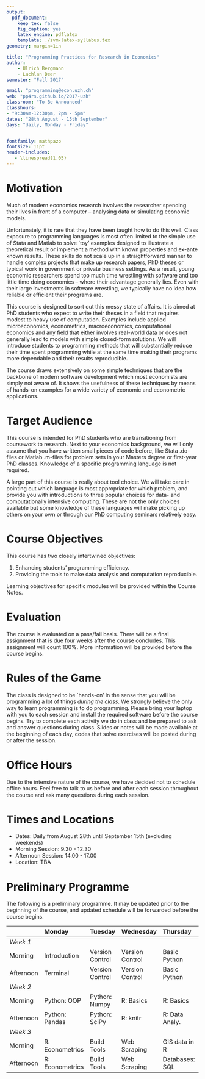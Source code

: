 ```yaml
---
output:
  pdf_document:
    keep_tex: false
    fig_caption: yes
    latex_engine: pdflatex
    template: ./svm-latex-syllabus.tex
geometry: margin=1in

title: "Programming Practices for Research in Economics"
author:
    - Ulrich Bergmann
    - Lachlan Deer
semester: "Fall 2017"

email: "programming@econ.uzh.ch"
web: "pp4rs.github.io/2017-uzh"
classroom: "To Be Announced"
classhours:
- "9:30am-12:30pm, 2pm - 5pm"
dates: "28th August - 15th September"
days: "daily, Monday - Friday"


fontfamily: mathpazo
fontsize: 11pt
header-includes:
   - \linespread{1.05}
---
```



# Motivation

Much of modern economics research involves the researcher spending their lives in front of a computer -- analysing data or simulating economic models.

Unfortunately, it is rare that they have been taught how to do this well.
Class exposure to programming languages is most often limited to the simple use of Stata and Matlab to solve `toy' examples designed to illustrate a theoretical result or implement a method with known properties and ex-ante known results.
These skills do not scale up in a straightforward manner to handle complex projects that make up research papers, PhD theses or typical work in government or private business settings.
As a result, young economic researchers spend too much time wrestling with software and too little time doing economics -- where their advantage generally lies.
Even with their large investments in software wrestling, we typically have no idea how reliable or efficient their programs are.

This course is designed to sort out this messy state of affairs.
It is aimed at PhD students who expect to write their theses in a field that requires modest to heavy use of computation.
Examples include applied microeconomics, econometrics, macroeconomics, computational economics and any field that either involves real-world data or  does not generally lead to models with simple closed-form solutions.
We will introduce students to programming methods that will substantially reduce their time spent programming while at the same time making their programs more dependable and their results reproducible.

The course draws extensively on some simple techniques that are the backbone of modern software development which most economists
are simply not aware of.
It shows the usefulness of these techniques by means of hands-on examples for a wide variety of economic and econometric applications.

# Target Audience

This course is intended for PhD students who are transitioning from coursework to research.
Next to your economics background, we will only assume that you have written small pieces of code before, like Stata .do-files or Matlab .m-files for problem sets in your Masters degree or first-year PhD classes.
Knowledge of a specific programming language is not required.

A large part of this course is really about tool choice.
We will take care in pointing out which language is most appropriate for which problem, and provide you with introductions to three popular choices for data- and computationally intensive computing.
These are not the only choices available but some knowledge of these languages will make picking up others on your own or through our PhD computing seminars relatively easy.

#  Course Objectives
This course has two closely intertwined objectives:

1. Enhancing students' programming efficiency.
2. Providing the tools to make data analysis and computation reproducible.

Learning objectives for specific modules will be provided within the Course Notes.

# Evaluation

The course is evaluated on a pass/fail basis. There will be a final assignment that is due four weeks after the course concludes. This assignment will count 100\%. More information will be provided before the course begins.

# Rules of the Game

The class is designed to be `hands-on' in the sense that you will be programming a lot of things *during the class*.
We strongly believe the only way to learn programming is to do programming.
Please bring your laptop with you to each session and install the required software before the course begins.
Try to complete each activity we do in class and be prepared to ask and answer questions during class.
Slides or notes will be made available at the beginning of each day, codes that solve exercises will be posted during or after the session.

# Office Hours

Due to the intensive nature of the course, we have decided not to schedule office hours.
Feel free to talk to us before and after each session throughout the course and ask many questions during each session.


# Times and Locations

* Dates: Daily from August 28th until September 15th (excluding weekends)
* Morning Session: 9.30 - 12.30
* Afternoon Session: 14.00 - 17.00
* Location: TBA

# Preliminary Programme

The following is a preliminary programme.
It may be updated prior to the beginning of the course, and updated schedule will be forwarded before the course begins.

              Monday            Tuesday           Wednesday         Thursday         Friday
  ----------- ----------------- ----------------- ----------------- ---------------- ---------------
  *Week 1*
  Morning     Introduction      Version Control   Version Control   Basic Python     Basic Python
  Afternoon   Terminal          Version Control   Version Control   Basic Python     Basic Python
  *Week 2*
  Morning     Python: OOP       Python: Numpy     R: Basics         R: Basics        R: Plotting
  Afternoon   Python: Pandas    Python: SciPy     R: knitr          R: Data Analy.   Advanced R
  *Week 3*
  Morning     R: Econometrics   Build Tools       Web Scraping      GIS data in R    Clean Code
  Afternoon   R: Econometrics   Build Tools       Web Scraping      Databases: SQL   Code Optimiz.
